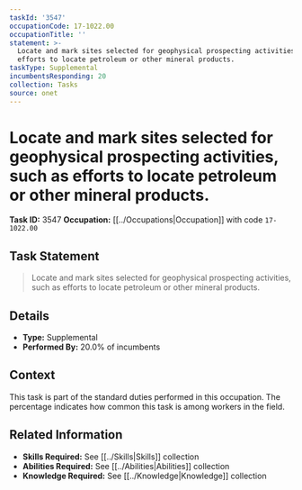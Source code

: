 ```yaml
---
taskId: '3547'
occupationCode: 17-1022.00
occupationTitle: ''
statement: >-
  Locate and mark sites selected for geophysical prospecting activities, such as
  efforts to locate petroleum or other mineral products.
taskType: Supplemental
incumbentsResponding: 20
collection: Tasks
source: onet
---
```

# Locate and mark sites selected for geophysical prospecting activities, such as efforts to locate petroleum or other mineral products.

**Task ID:** 3547
**Occupation:** [[../Occupations|Occupation]] with code `17-1022.00`

## Task Statement

> Locate and mark sites selected for geophysical prospecting activities, such as efforts to locate petroleum or other mineral products.

## Details

- **Type:** Supplemental
- **Performed By:** 20.0% of incumbents

## Context

This task is part of the standard duties performed in this occupation. The percentage indicates how common this task is among workers in the field.

## Related Information

- **Skills Required:** See [[../Skills|Skills]] collection
- **Abilities Required:** See [[../Abilities|Abilities]] collection
- **Knowledge Required:** See [[../Knowledge|Knowledge]] collection

